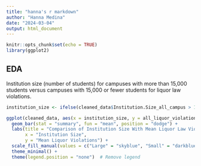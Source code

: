 ```yaml
---
title: "hanna's r markdown"
author: "Hanna Medina"
date: "2024-03-04"
output: html_document
---
```


```r
knitr::opts_chunk$set(echo = TRUE)
library(ggplot2)
```

## EDA
Institution size (number of students) for campuses with more than 15,000 students versus campuses with 15,000 or fewer students for liquor law violations.

```r
institution_size <- ifelse(cleaned_data$Institution.Size_all_campus > 15000, "Large", "Small")

ggplot(cleaned_data, aes(x = institution_size, y = all_liquor_violations, fill = institution_size)) +
  geom_bar(stat = "summary", fun = "mean", position = "dodge") +
  labs(title = "Comparison of Institution Size With Mean Liquor Law Violations",
       x = "Institution Size",
       y = "Mean Liquor Violations") +
  scale_fill_manual(values = c("Large" = "skyblue", "Small" = "darkblue")) +  # Set custom fill colors
  theme_minimal() +
  theme(legend.position = "none")  # Remove legend

```
